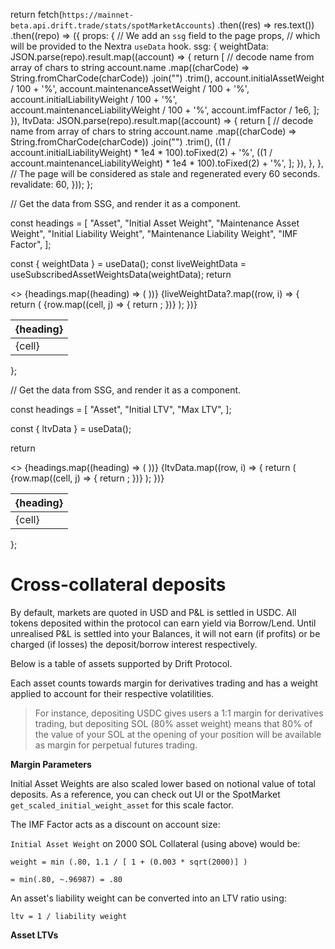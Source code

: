   return fetch(`https://mainnet-beta.api.drift.trade/stats/spotMarketAccounts`)
    .then((res) => res.text())
    .then((repo) => ({
      props: {
        // We add an `ssg` field to the page props,
        // which will be provided to the Nextra `useData` hook.
        ssg: {
          weightData: JSON.parse(repo).result.map((account) => {
            return [
              // decode name from array of chars to string
              account.name
                .map((charCode) => String.fromCharCode(charCode))
                .join("")
                .trim(),
              account.initialAssetWeight / 100 + '%',
              account.maintenanceAssetWeight / 100  + '%',
              account.initialLiabilityWeight / 100  + '%',
              account.maintenanceLiabilityWeight / 100  + '%',
              account.imfFactor / 1e6,
            ];
          }),
          ltvData: JSON.parse(repo).result.map((account) => {
            return [
              // decode name from array of chars to string
              account.name
                .map((charCode) => String.fromCharCode(charCode))
                .join("")
                .trim(),
              ((1 / account.initialLiabilityWeight) * 1e4 * 100).toFixed(2) + '%',
              ((1 / account.maintenanceLiabilityWeight) * 1e4 * 100).toFixed(2) + '%',
            ];
          }),
        },
      },
      // The page will be considered as stale and regenerated every 60 seconds.
      revalidate: 60,
    }));
};

  // Get the data from SSG, and render it as a component.
  
  const headings = [
        "Asset",
        "Initial Asset Weight",
        "Maintenance Asset Weight",
        "Initial Liability Weight",
        "Maintenance Liability Weight",
        "IMF Factor",
      ];

const { weightData } = useData();
const liveWeightData = useSubscribedAssetWeightsData(weightData);
return <table>

  <thead>
    <tr>
      <>
        {headings.map((heading) => (
          <th key={heading}>{heading}</th>
        ))}
      </>
    </tr>
  </thead>
  <tbody>
    {liveWeightData?.map((row, i) => {
      return (
        <tr key={i}>
          {row.map((cell, j) => {
            return <td key={j}>{cell}</td>;
          })}
        </tr>
      );
    })}
  </tbody>
</table>

};

  // Get the data from SSG, and render it as a component.
  
  const headings = [
        "Asset",
        "Initial LTV",
        "Max LTV",
      ];

const { ltvData } = useData();

return <table>

  <thead>
    <tr>
      <>
        {headings.map((heading) => (
          <th key={heading}>{heading}</th>
        ))}
      </>
    </tr>
  </thead>
  <tbody>
    {ltvData.map((row, i) => {
      return (
        <tr key={i}>
          {row.map((cell, j) => {
            return <td key={j}>{cell}</td>;
          })}
        </tr>
      );
    })}
  </tbody>
</table>

};

# Cross-collateral deposits

By default, markets are quoted in USD and P&L is settled in USDC. All tokens deposited within the protocol can earn yield via Borrow/Lend. Until unrealised P&L is settled into your Balances, it will not earn (if profits) or be charged (if losses) the deposit/borrow interest respectively.

Below is a table of assets supported by Drift Protocol.

Each asset counts towards margin for derivatives trading and has a weight applied to account for their respective volatilities.

> For instance, depositing USDC gives users a 1:1 margin for derivatives trading, but depositing SOL (80% asset weight) means that 80% of the value of your SOL at the opening of your position will be available as margin for perpetual futures trading.

**Margin Parameters**

<AssetWeightsTable />

Initial Asset Weights are also scaled lower based on notional value of total deposits. As a reference, you can check out UI or the SpotMarket `get_scaled_initial_weight_asset` for this scale factor.

The IMF Factor acts as a discount on account size:

`Initial Asset Weight` on 2000 SOL Collateral (using above) would be:

`weight = min (.80, 1.1 / [ 1 + (0.003 * sqrt(2000)] )`

`= min(.80, ~.96987) = .80`

An asset's liability weight can be converted into an LTV ratio using:

`ltv = 1 / liability weight`

**Asset LTVs**

<LTVTable />
